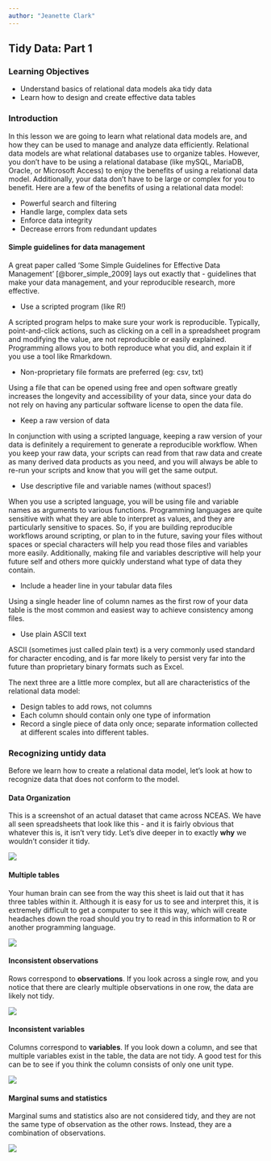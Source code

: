 ```yaml
---
author: "Jeanette Clark"
---
```


## Tidy Data: Part 1

### Learning Objectives

-   Understand basics of relational data models aka tidy data
-   Learn how to design and create effective data tables

### Introduction

In this lesson we are going to learn what relational data models are, and how they can be used to manage and analyze data efficiently. Relational data models are what relational databases use to organize tables. However, you don't have to be using a relational database (like mySQL, MariaDB, Oracle, or Microsoft Access) to enjoy the benefits of using a relational data model. Additionally, your data don't have to be large or complex for you to benefit. Here are a few of the benefits of using a relational data model:

-   Powerful search and filtering
-   Handle large, complex data sets
-   Enforce data integrity
-   Decrease errors from redundant updates

#### Simple guidelines for data management {.unnumbered}

A great paper called 'Some Simple Guidelines for Effective Data Management' [@borer_simple_2009] lays out exactly that - guidelines that make your data management, and your reproducible research, more effective.

- Use a scripted program (like R!)

A scripted program helps to make sure your work is reproducible. Typically, point-and-click actions, such as clicking on a cell in a spreadsheet program and modifying the value, are not reproducible or easily explained. Programming allows you to both reproduce what you did, and explain it if you use a tool like Rmarkdown.


- Non-proprietary file formats are preferred (eg: csv, txt)

Using a file that can be opened using free and open software greatly increases the longevity and accessibility of your data, since your data do not rely on having any particular software license to open the data file. 

- Keep a raw version of data

In conjunction with using a scripted language, keeping a raw version of your data is definitely a requirement to generate a reproducible workflow. When you keep your raw data, your scripts can read from that raw data and create as many derived data products as you need, and you will always be able to re-run your scripts and know that you will get the same output.

- Use descriptive file and variable names (without spaces!)

When you use a scripted language, you will be using file and variable names as arguments to various functions. Programming languages are quite sensitive with what they are able to interpret as values, and they are particularly sensitive to spaces. So, if you are building reproducible workflows around scripting, or plan to in the future, saving your files without spaces or special characters will help you read those files and variables more easily. Additionally, making file and variables descriptive will help your future self and others more quickly understand what type of data they contain. 

- Include a header line in your tabular data files

Using a single header line of column names as the first row of your data table is the most common and easiest way to achieve consistency among files.

- Use plain ASCII text

ASCII (sometimes just called plain text) is a very commonly used standard for character encoding, and is far more likely to persist very far into the future than proprietary binary formats such as Excel.

The next three are a little more complex, but all are characteristics of the relational data model:

- Design tables to add rows, not columns
- Each column should contain only one type of information
- Record a single piece of data only once; separate information collected at different scales into different tables.

### Recognizing untidy data

Before we learn how to create a relational data model, let's look at how to recognize data that does not conform to the model.

#### Data Organization {-}

This is a screenshot of an actual dataset that came across NCEAS. We have all seen spreadsheets that look like this - and it is fairly obvious that whatever this is, it isn't very tidy. Let's dive deeper in to exactly **why** we wouldn't consider it tidy.

![](images/excel-org-01.png)

#### Multiple tables {-}

Your human brain can see from the way this sheet is laid out that it has three tables within it. Although it is easy for us to see and interpret this, it is extremely difficult to get a computer to see it this way, which will create headaches down the road should you try to read in this information to R or another programming language.

![](images/excel-org-02.png)

#### Inconsistent observations {-}

Rows correspond to **observations**. If you look across a single row, and you notice that there are clearly multiple observations in one row, the data are likely not tidy.

![](images/excel-org-03.png)

#### Inconsistent variables {-}

Columns correspond to **variables**. If you look down a column, and see that multiple variables exist in the table, the data are not tidy. A good test for this can be to see if you think the column consists of only one unit type.

![](images/excel-org-04.png)

#### Marginal sums and statistics {-}

Marginal sums and statistics also are not considered tidy, and they are not the same type of observation as the other rows. Instead, they are a combination of observations.

![](images/excel-org-05.png)


